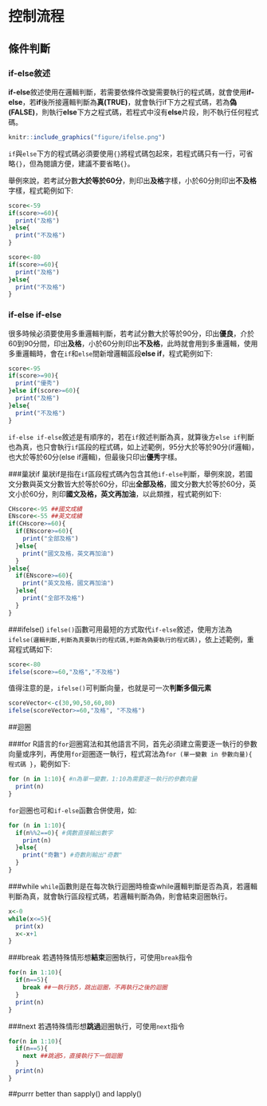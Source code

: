 # 控制流程 {#controlstructure}


## 條件判斷
### if-else敘述
**if-else**敘述使用在邏輯判斷，若需要依條件改變需要執行的程式碼，就會使用**if-else**，若**if**後所接邏輯判斷為**真(TRUE)**，就會執行if下方之程式碼，若為**偽(FALSE)**，則執行**else**下方之程式碼，若程式中沒有**else**片段，則不執行任何程式碼。
```r
knitr::include_graphics("figure/ifelse.png")
```

`if`與`else`下方的程式碼必須要使用`{}`將程式碼包起來，若程式碼只有一行，可省略`{}`，但為閱讀方便，建議不要省略`{}`。

舉例來說，若考試分數**大於等於60分**，則印出**及格**字樣，小於60分則印出**不及格**字樣，程式範例如下:

```r
score<-59
if(score>=60){
  print("及格")
}else{
  print("不及格")
}
```

```r
score<-80
if(score>=60){
  print("及格")
}else{
  print("不及格")
}
```

### if-else if-else
很多時候必須要使用多重邏輯判斷，若考試分數大於等於90分，印出**優良**，介於60到90分間，印出**及格**，小於60分則印出**不及格**，此時就會用到多重邏輯，使用多重邏輯時，會在`if`和`else`間新增邏輯區段**else if**，程式範例如下:

```r
score<-95
if(score>=90){
  print("優秀")
}else if(score>=60){
  print("及格")
}else{
  print("不及格")
}
```

`if-else if-else`敘述是有順序的，若在`if`敘述判斷為真，就算後方`else if`判斷也為真，也只會執行`if`區段的程式碼，如上述範例，95分大於等於90分(if邏輯)，也大於等於60分(else if邏輯)，但最後只印出**優秀**字樣。

###巢狀if
巢狀if是指在`if`區段程式碼內包含其他`if-else`判斷，舉例來說，若國文分數與英文分數皆大於等於60分，印出**全部及格**，國文分數大於等於60分，英文小於60分，則印**國文及格，英文再加油**，以此類推，程式範例如下:

```r
CHscore<-95 ##國文成績
ENscore<-55 ##英文成績
if(CHscore>=60){
  if(ENscore>=60){
    print("全部及格")
  }else{
    print("國文及格，英文再加油")
  }
}else{
  if(ENscore>=60){
    print("英文及格，國文再加油")
  }else{
    print("全部不及格")
  }
}
```

###ifelse() 
`ifelse()`函數可用最短的方式取代`if-else`敘述，使用方法為`ifelse(邏輯判斷,判斷為真要執行的程式碼,判斷為偽要執行的程式碼)`，依上述範例，重寫程式碼如下:

```r
score<-80
ifelse(score>=60,"及格","不及格")
```

值得注意的是，`ifelse()`可判斷向量，也就是可一次**判斷多個元素**
```r
scoreVector<-c(30,90,50,60,80)
ifelse(scoreVector>=60,"及格", "不及格")
```
##迴圈

###for
R語言的`for`迴圈寫法和其他語言不同，首先必須建立需要逐一執行的參數向量或序列，再使用`for`迴圈逐一執行，程式寫法為`for (單一變數 in 參數向量){ 程式碼 }`，範例如下:
```r
for (n in 1:10){ #n為單一變數，1:10為需要逐一執行的參數向量
  print(n)
}
```
`for`迴圈也可和`if-else`函數合併使用，如:
```r
for (n in 1:10){
  if(n%%2==0){ #偶數直接輸出數字
    print(n)
  }else{
    print("奇數") #奇數則輸出"奇數"
  }
}
```
###while
`while`函數則是在每次執行迴圈時檢查while邏輯判斷是否為真，若邏輯判斷為真，就會執行區段程式碼，若邏輯判斷為偽，則會結束迴圈執行。
```r
x<-0
while(x<=5){
  print(x)
  x<-x+1
}
```
###break
若遇特殊情形想**結束**迴圈執行，可使用`break`指令
```r
for(n in 1:10){
  if(n==5){
    break ##一執行到5，跳出迴圈，不再執行之後的迴圈
  }
  print(n)
}
```
###next
若遇特殊情形想**跳過**迴圈執行，可使用`next`指令
```r
for(n in 1:10){
  if(n==5){
    next ##跳過5，直接執行下一個迴圈
  }
  print(n)
}
```

##purrr
better than sapply() and lapply()

